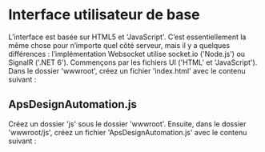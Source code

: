 
# Interface utilisateur de base

L’interface est basée sur HTML5 et 'JavaScript'. C’est essentiellement la même chose pour n’importe quel côté serveur, mais il y a quelques différences : l’implémentation Websocket utilise socket.io ('Node.js') ou SignalR ('.NET 6').
Commençons par les fichiers UI ('HTML' et 'JavaScript'). Dans le dossier 'wwwroot', créez un fichier 'index.html' avec le contenu suivant :

<EnvTabs
  NodeJsVsCode={IndexHtmlForNode}
  DotNetVsCode={IndexHtmlForNET}
  DotNetVs2022={IndexHtmlForNET}
/>

## ApsDesignAutomation.js

Créez un dossier 'js' sous le dossier 'wwwroot'. Ensuite, dans le dossier 'wwwroot/js', créez un fichier 'ApsDesignAutomation.js' avec le contenu suivant :

<EnvTabs
  NodeJsVsCode={DAJSForNode}
  DotNetVsCode={DAJSForNET}
  DotNetVs2022={DAJSForNET}
/>
